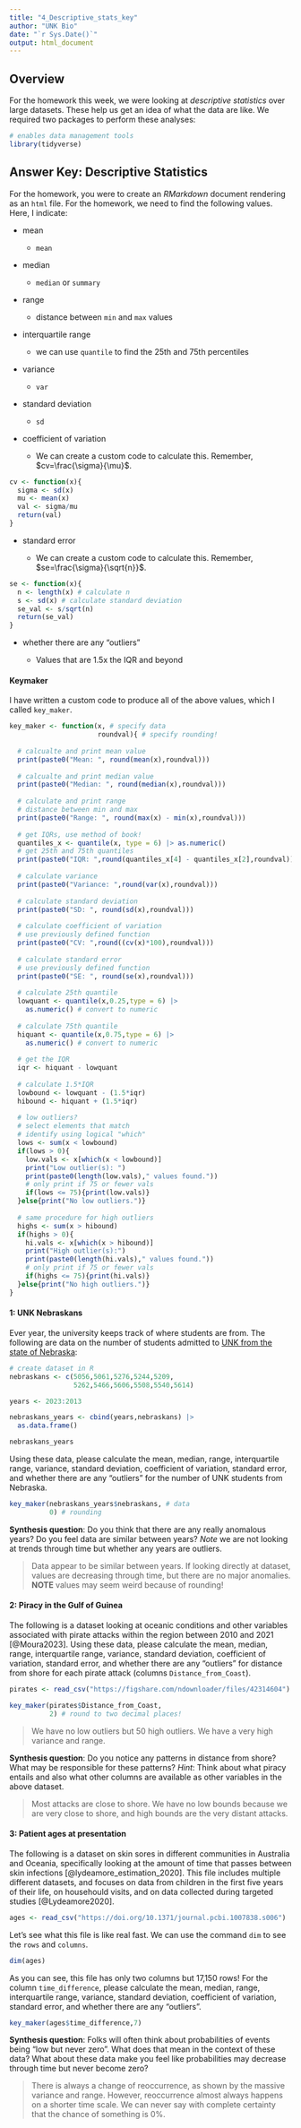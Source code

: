 ```yaml
---
title: "4_Descriptive_stats_key"
author: "UNK Bio"
date: "`r Sys.Date()`"
output: html_document
---
```


## Overview

For the homework this week, we were looking at *descriptive statistics* over large datasets. These help us get an idea of what the data are like. We required two packages to perform these analyses:

```r
# enables data management tools
library(tidyverse)
```

## Answer Key: Descriptive Statistics

For the homework, you were to create an *RMarkdown* document rendering as an `html` file. For the homework, we need to find the following values. Here, I indicate:

-   mean

    -   `mean`

<!-- -->

-   median

    -   `median` or `summary`

-   range

    -   distance between `min` and `max` values

-   interquartile range

    -   we can use `quantile` to find the 25th and 75th percentiles

-   variance

    -   `var`

-   standard deviation

    -   `sd`

-   coefficient of variation

    -   We can create a custom code to calculate this. Remember, $cv=\frac{\sigma}{\mu}$.

```r
cv <- function(x){
  sigma <- sd(x)
  mu <- mean(x)
  val <- sigma/mu
  return(val)
}
```

-   standard error

    -   We can create a custom code to calculate this. Remember, $se=\frac{\sigma}{\sqrt{n}}$.

```r
se <- function(x){
  n <- length(x) # calculate n
  s <- sd(x) # calculate standard deviation
  se_val <- s/sqrt(n)
  return(se_val)
}
```

-   whether there are any "outliers"

    -   Values that are 1.5x the IQR and beyond

#### Keymaker

I have written a custom code to produce all of the above values, which I called `key_maker`.

```r
key_maker <- function(x, # specify data
                      roundval){ # specify rounding!
  
  # calcualte and print mean value
  print(paste0("Mean: ", round(mean(x),roundval)))
  
  # calcualte and print median value
  print(paste0("Median: ", round(median(x),roundval)))
  
  # calculate and print range
  # distance between min and max
  print(paste0("Range: ", round(max(x) - min(x),roundval)))
  
  # get IQRs, use method of book!
  quantiles_x <- quantile(x, type = 6) |> as.numeric()
  # get 25th and 75th quantiles
  print(paste0("IQR: ",round(quantiles_x[4] - quantiles_x[2],roundval)))
  
  # calculate variance
  print(paste0("Variance: ",round(var(x),roundval)))
  
  # calculate standard deviation
  print(paste0("SD: ", round(sd(x),roundval)))
  
  # calculate coefficient of variation
  # use previously defined function
  print(paste0("CV: ",round((cv(x)*100),roundval)))
  
  # calculate standard error
  # use previously defined function
  print(paste0("SE: ", round(se(x),roundval)))
  
  # calculate 25th quantile
  lowquant <- quantile(x,0.25,type = 6) |> 
    as.numeric() # convert to numeric
  
  # calculate 75th quantile
  hiquant <- quantile(x,0.75,type = 6) |> 
    as.numeric() # convert to numeric
  
  # get the IQR
  iqr <- hiquant - lowquant
  
  # calculate 1.5*IQR
  lowbound <- lowquant - (1.5*iqr)
  hibound <- hiquant + (1.5*iqr)
  
  # low outliers?
  # select elements that match
  # identify using logical "which"
  lows <- sum(x < lowbound)
  if(lows > 0){
    low.vals <- x[which(x < lowbound)]
    print("Low outlier(s): ")
    print(paste0(length(low.vals)," values found."))
    # only print if 75 or fewer vals
    if(lows <= 75){print(low.vals)}
  }else{print("No low outliers.")}
  
  # same procedure for high outliers
  highs <- sum(x > hibound)
  if(highs > 0){
    hi.vals <- x[which(x > hibound)]
    print("High outlier(s):")
    print(paste0(length(hi.vals)," values found."))
    # only print if 75 or fewer vals
    if(highs <= 75){print(hi.vals)}
  }else{print("No high outliers.")}
}
```

#### 1: UNK Nebraskans

Ever year, the university keeps track of where students are from. The following are data on the number of students admitted to [UNK from the state of Nebraska](https://www.unk.edu/factbook/index.php):

```r
# create dataset in R
nebraskans <- c(5056,5061,5276,5244,5209,
                5262,5466,5606,5508,5540,5614)

years <- 2023:2013

nebraskans_years <- cbind(years,nebraskans) |> 
  as.data.frame()

nebraskans_years
```

Using these data, please calculate the mean, median, range, interquartile range, variance, standard deviation, coefficient of variation, standard error, and whether there are any "outliers" for the number of UNK students from Nebraska.

```r
key_maker(nebraskans_years$nebraskans, # data
          0) # rounding
```

**Synthesis question**: Do you think that there are any really anomalous years? Do you feel data are similar between years? *Note* we are not looking at trends through time but whether any years are outliers.

> Data appear to be similar between years. If looking directly at dataset, values are decreasing through time, but there are no major anomalies. **NOTE** values may seem weird because of rounding!

#### 2: Piracy in the Gulf of Guinea

The following is a dataset looking at oceanic conditions and other variables associated with pirate attacks within the region between 2010 and 2021 [@Moura2023]. Using these data, please calculate the mean, median, range, interquartile range, variance, standard deviation, coefficient of variation, standard error, and whether there are any "outliers" for distance from shore for each pirate attack (columns `Distance_from_Coast`).

```r
pirates <- read_csv("https://figshare.com/ndownloader/files/42314604")
```

```r
key_maker(pirates$Distance_from_Coast,
          2) # round to two decimal places!
```

> We have no low outliers but 50 high outliers. We have a very high variance and range.

**Synthesis question**: Do you notice any patterns in distance from shore? What may be responsible for these patterns? *Hint*: Think about what piracy entails and also what other columns are available as other variables in the above dataset.

> Most attacks are close to shore. We have no low bounds because we are very close to shore, and high bounds are the very distant attacks.

#### 3: Patient ages at presentation

The following is a dataset on skin sores in different communities in Australia and Oceania, specifically looking at the amount of time that passes between skin infections [@lydeamore_estimation_2020]. This file includes multiple different datasets, and focuses on data from children in the first five years of their life, on househould visits, and on data collected during targeted studies [@Lydeamore2020].

```r
ages <- read_csv("https://doi.org/10.1371/journal.pcbi.1007838.s006")
```

Let's see what this file is like real fast. We can use the command `dim` to see the `rows` and `columns`.

```r
dim(ages)
```

As you can see, this file has only two columns but 17,150 rows! For the column `time_difference`, please calculate the mean, median, range, interquartile range, variance, standard deviation, coefficient of variation, standard error, and whether there are any "outliers".

```r
key_maker(ages$time_difference,7)
```

**Synthesis question**: Folks will often think about probabilities of events being "low but never zero". What does that mean in the context of these data? What about these data make you feel like probabilities may decrease through time but never become zero?

> There is always a change of reoccurrence, as shown by the massive variance and range. However, reoccurrence almost always happens on a shorter time scale. We can never say with complete certainty that the chance of something is 0%.
